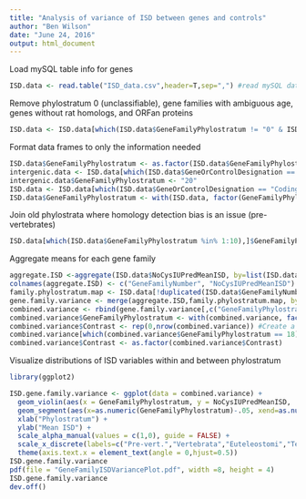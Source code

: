 ```yaml
---
title: "Analysis of variance of ISD between genes and controls"
author: "Ben Wilson"
date: "June 24, 2016"
output: html_document
---
```

  
Load mySQL table info for genes
```r
ISD.data <- read.table("ISD_data.csv",header=T,sep=",") #read mySQL data into data frame
```

Remove phylostratum 0 (unclassifiable), gene families with ambiguous age, genes without rat homologs, and ORFan proteins
```r
ISD.data <- ISD.data[which(ISD.data$GeneFamilyPhylostratum != "0" & ISD.data$GeneFamilyPhylostratum != "20" & ISD.data$UnknownFamilyPhylostrataBinary != "1" & !is.na(ISD.data$EvolutionaryRateHighestOrthologRate)),] #exclude unclassifiable genes, false-positive rich ORFans
```

Format data frames to only the information needed
```r
ISD.data$GeneFamilyPhylostratum <- as.factor(ISD.data$GeneFamilyPhylostratum)
intergenic.data <- ISD.data[which(ISD.data$GeneOrControlDesignation == "IntergenicNucleotideSeqControl" ),]
intergenic.data$GeneFamilyPhylostratum <- "20"
ISD.data <- ISD.data[which(ISD.data$GeneOrControlDesignation == "CodingGene" ),]
ISD.data$GeneFamilyPhylostratum <- with(ISD.data, factor(GeneFamilyPhylostratum, levels = c(sort(unique(ISD.data$GeneFamilyPhylostratum)))))
```

Join old phylostrata where homology detection bias is an issue (pre-vertebrates)
```r
ISD.data[which(ISD.data$GeneFamilyPhylostratum %in% 1:10),]$GeneFamilyPhylostratum <- "10"
```

Aggregate means for each gene family
```r
aggregate.ISD <-aggregate(ISD.data$NoCysIUPredMeanISD, by=list(ISD.data$GeneFamilyNumber), FUN=mean, na.rm=TRUE)
colnames(aggregate.ISD) <- c("GeneFamilyNumber", "NoCysIUPredMeanISD")
family.phylostratum.map <- ISD.data[!duplicated(ISD.data$GeneFamilyNumber),c("GeneFamilyNumber","GeneFamilyPhylostratum")]
gene.family.variance <- merge(aggregate.ISD,family.phylostratum.map, by.x = "GeneFamilyNumber", by.y = "GeneFamilyNumber")
combined.variance <- rbind(gene.family.variance[,c("GeneFamilyPhylostratum","NoCysIUPredMeanISD")], intergenic.data[,c("GeneFamilyPhylostratum","NoCysIUPredMeanISD")])
combined.variance$GeneFamilyPhylostratum <- with(combined.variance, factor(GeneFamilyPhylostratum, levels = c(sort(unique(combined.variance$GeneFamilyPhylostratum)))))
combined.variance$Contrast <- rep(0,nrow(combined.variance)) #Create a binary contrast variable for phylostrata that do not have many gene families
combined.variance[which(combined.variance$GeneFamilyPhylostratum == 18),]$Contrast <- 1
combined.variance$Contrast <- as.factor(combined.variance$Contrast)
```

Visualize distributions of ISD variables within and between phylostratum
```r
library(ggplot2)

ISD.gene.family.variance <- ggplot(data = combined.variance) + 
  geom_violin(aes(x = GeneFamilyPhylostratum, y = NoCysIUPredMeanISD,  alpha = Contrast), linetype = 0, size = 0, fill = "grey",trim = FALSE, scale = "width") + 
  geom_segment(aes(x=as.numeric(GeneFamilyPhylostratum)-.05, xend=as.numeric(GeneFamilyPhylostratum)+0.05, y=NoCysIUPredMeanISD, yend=NoCysIUPredMeanISD)) +
  xlab("Phylostratum") +
  ylab("Mean ISD") +
  scale_alpha_manual(values = c(1,0), guide = FALSE) +
  scale_x_discrete(labels=c("Pre-vert.","Vertebrata","Euteleostomi","Tetrapoda","Amniota","Mammalia","Eutheria","Boreoeuth.","Euarchon.","Rodentia","Intergenic")) + #change phylostratum labels to correspond to taxonomic nodes
  theme(axis.text.x = element_text(angle = 0,hjust=0.5))
ISD.gene.family.variance
pdf(file = "GeneFamilyISDVariancePlot.pdf", width =8, height = 4)
ISD.gene.family.variance
dev.off()

```

